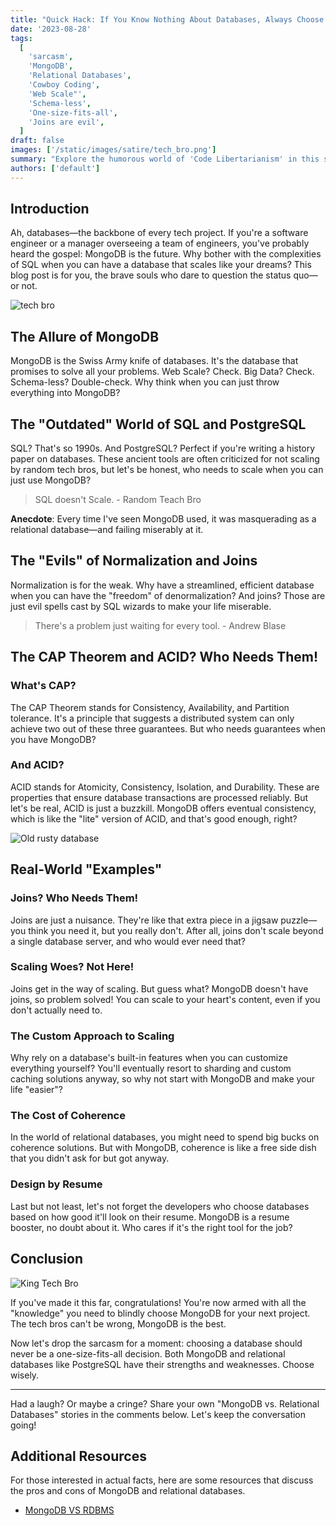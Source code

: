 ```yaml
---
title: "Quick Hack: If You Know Nothing About Databases, Always Choose MongoDB and Say Relational Databases Don't Scale"
date: '2023-08-28'
tags:
  [
    'sarcasm',
    'MongoDB',
    'Relational Databases',
    'Cowboy Coding',
    'Web Scale"',
    'Schema-less',
    'One-size-fits-all',
    'Joins are evil',
  ]
draft: false
images: ['/static/images/satire/tech_bro.png']
summary: "Explore the humorous world of 'Code Libertarianism' in this satirical take on code governance and software development. Uncover the chaos of coding without rules and the real cost of 'freedom'. Embrace the anarchy or learn why code governance matters — the choice is yours!"
authors: ['default']
---
```


## Introduction

Ah, databases—the backbone of every tech project. If you're a software engineer or a manager overseeing a team of engineers, you've probably heard the gospel: MongoDB is the future. Why bother with the complexities of SQL when you can have a database that scales like your dreams? This blog post is for you, the brave souls who dare to question the status quo—or not.

![tech bro](/static/images/satire/tech_bro.png)

## The Allure of MongoDB

MongoDB is the Swiss Army knife of databases. It's the database that promises to solve all your problems. Web Scale? Check. Big Data? Check. Schema-less? Double-check. Why think when you can just throw everything into MongoDB?

## The "Outdated" World of SQL and PostgreSQL

SQL? That's so 1990s. And PostgreSQL? Perfect if you're writing a history paper on databases. These ancient tools are often criticized for not scaling by random tech bros, but let's be honest, who needs to scale when you can just use MongoDB?

> SQL doesn't Scale. - Random Teach Bro

**Anecdote**: Every time I've seen MongoDB used, it was masquerading as a relational database—and failing miserably at it.

## The "Evils" of Normalization and Joins

Normalization is for the weak. Why have a streamlined, efficient database when you can have the "freedom" of denormalization? And joins? Those are just evil spells cast by SQL wizards to make your life miserable.

> There's a problem just waiting for every tool. - Andrew Blase

## The CAP Theorem and ACID? Who Needs Them!

### What's CAP?

The CAP Theorem stands for Consistency, Availability, and Partition tolerance. It's a principle that suggests a distributed system can only achieve two out of these three guarantees. But who needs guarantees when you have MongoDB?

### And ACID?

ACID stands for Atomicity, Consistency, Isolation, and Durability. These are properties that ensure database transactions are processed reliably. But let's be real, ACID is just a buzzkill. MongoDB offers eventual consistency, which is like the "lite" version of ACID, and that's good enough, right?

![Old rusty database](/static/images/satire/old_rusty_database.png)

## Real-World "Examples"

### Joins? Who Needs Them!

Joins are just a nuisance. They're like that extra piece in a jigsaw puzzle—you think you need it, but you really don't. After all, joins don't scale beyond a single database server, and who would ever need that?

### Scaling Woes? Not Here!

Joins get in the way of scaling. But guess what? MongoDB doesn't have joins, so problem solved! You can scale to your heart's content, even if you don't actually need to.

### The Custom Approach to Scaling

Why rely on a database's built-in features when you can customize everything yourself? You'll eventually resort to sharding and custom caching solutions anyway, so why not start with MongoDB and make your life "easier"?

### The Cost of Coherence

In the world of relational databases, you might need to spend big bucks on coherence solutions. But with MongoDB, coherence is like a free side dish that you didn't ask for but got anyway.

### Design by Resume

Last but not least, let's not forget the developers who choose databases based on how good it'll look on their resume. MongoDB is a resume booster, no doubt about it. Who cares if it's the right tool for the job?

## Conclusion

![King Tech Bro](/static/images/satire/king_tech_bro.png)

If you've made it this far, congratulations! You're now armed with all the "knowledge" you need to blindly choose MongoDB for your next project. The tech bros can't be wrong, MongoDB is the best.

Now let's drop the sarcasm for a moment: choosing a database should never be a one-size-fits-all decision. Both MongoDB and relational databases like PostgreSQL have their strengths and weaknesses. Choose wisely.

---

Had a laugh? Or maybe a cringe? Share your own "MongoDB vs. Relational Databases" stories in the comments below. Let's keep the conversation going!

## Additional Resources

For those interested in actual facts, here are some resources that discuss the pros and cons of MongoDB and relational databases.

- [MongoDB VS RDBMS](https://www.geeksforgeeks.org/difference-between-rdbms-and-mongodb/)

<BlogNewsletterForm title="Get twice as much done with a fifth of the code." />
